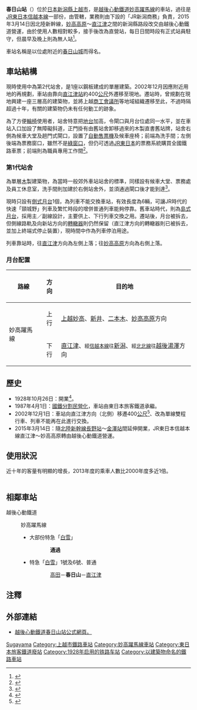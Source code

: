 {{NoteTA|1 = zh:春日山站; zh-cn:春日山站; zh-tw:春日山車站; zh-hk:春日山站; }}
{{日本車站資訊
|公司色   = #e75959
|文字色   = 
|圖片     = ETR_Kasugayama_Station.JPG
|pxl      = 
|圖片說明 = 掛上越後心動鐵道標誌的春日山站站舎（2015年5月）
|站名     = 春日山站
|日文原名 = 春日山
|平假名   = かすがやま 
|羅馬拼音 = Kasugayama
|前一站   = [[高田站_(新潟縣)|高田]]
|前一站距離 = 3.9
|後一站距離 = 2.8
|後一站     = [[直江津站|直江津]]
|電報略號   = スヤ
|停站路線數 =
|所屬公司   = [[File:ETR_会社.jpeg|25px]][[越後心動鐵道|越後心動鐵道]]
|所屬路線   = {{Color|#02a464|■}}[[妙高躍馬線|妙高躍馬線]]
|距離       = 34.9公里（起點站：[[妙高高原站|妙高高原]]）<br />72.2
|起點站     = [[長野站|長野]]
|所在地     = [[新潟縣|新潟縣]][[上越市|上越市]]春日山町三丁目1-1
|車站構造   = [[地面車站|地面車站]]
|月台配置   = 1面1線
|啟用年月日 = 1928年10月26日
|廢站年月日 = 
|上下車人次 = 783
|統計年度   = 2018年
|備註       = 直營站。
|全寬       = 2002年12月1日車站遷移至此。
}}

'''春日山站'''（{{jpn|j=春日山駅|hg=かすがやまえき|rm=Kasugayama eki|f=y}}）位於[[日本|日本]][[新潟縣|新潟縣]][[上越市|上越市]]，是[[越後心動鐵道|越後心動鐵道]][[妙高躍馬線|妙高躍馬線]]的車站，過往是[[JR東日本|JR東日本]][[信越本線|信越本線]]一部份，由{{link-ja|東日本旅客鉄道新潟支社|東日本旅客鉄道新潟支社|新潟分社}}管轄，業務則由下設的「JR新潟商務」負責，2015年3月14日因北陸新幹線，[[妙高高原站|妙高高原]]～[[直江津站|直江津]]之間的新潟縣路段改交由越後心動鐵道營運，由於使用人數相對較多，接手後改為直營站，每日日間時段有正式站員駐守，但晨早及晚上則為無人站<ref>{{Cite web |url=http://www.echigo-tokimeki.co.jp/guide/haneuma-line/#kasugayama |title=越後心動鐵道妙高躍馬線車站簡介。 |access-date=2015-08-17 |archive-date=2021-02-17 |archive-url=https://web.archive.org/web/20210217015525/https://www.echigo-tokimeki.co.jp/guide/haneuma-line/#kasugayama |dead-url=no }}</ref>。

車站名稱是以位處附近的[[春日山城|春日山城]]而得名。

==車站結構==
現時使用中為第2代站舍，是1座以鋼板建成的單層建築。2002年12月因應附近用地的再規劃，車站由靠向[[直江津站|直江津站]]約400[[公尺|公尺]]外遷移至現地。遷站時，曾規劃在現地興建一座三層高的建築物，並將上越[[商會|商工會議所]]等地域組織遷移至此，不過時隔超過十年，有關的建築物仍未有任何動工的跡象。

為了方便[[輪椅|輪椅]]使用者，站舍特意把[[地台|地台]]加高，令閘口與月台位處同一水平，並在車站入口加設了無障礙斜道，正門掛有由舊站舍卸移過來的木製直書舊站牌，站舍右側為候車大堂及趟門式閘口，設置了[[自動售票機|自動售票機]]及候車座椅；前端為洗手間；左側後端為票務窗口，雖然不是[[綠窗口|綠窗口]]，但仍可透過[[JR東日本|JR東日本]]的票務系統購買全國鐵路車票；前端則為職員專用工作間<ref>{{Cite web |url=http://nacl.sakura.ne.jp/rosen/shinetsuhonsen/031kasugayama.htm |title=非官方車站介紹。 |access-date=2015-08-17 |archive-date=2016-03-05 |archive-url=https://web.archive.org/web/20160305001155/http://nacl.sakura.ne.jp/rosen/shinetsuhonsen/031kasugayama.htm |dead-url=no }}</ref>。

===第1代站舍===
為單層[[木|木]]製建築物，為當時一般郊外車站站舍的標準，同樣設有候車大堂、票務處及員工休息室，洗手間則加建於右側站舍外，並須通過閘口後才能到達<ref>{{Cite web |url=http://blogimg.goo.ne.jp/user_image/31/4d/5ad5545ac67f1ce5936504c46d64d5a8.jpg |title=1997年時的春日山站舊站舍。 |access-date=2015-08-17 |archive-date=2016-03-04 |archive-url=https://web.archive.org/web/20160304200340/http://blogimg.goo.ne.jp/user_image/31/4d/5ad5545ac67f1ce5936504c46d64d5a8.jpg |dead-url=no }}</ref>。

現時只設有[[側式月台|側式月台]]1個，為列車不能交換車站，有效長度為6輛，可讓JR時代的快速「頸城野」列車及繁忙時段的增併普通列車能夠停靠。舊車站時代，則為[[島式月台|島式月台]]，採用主／副線設計，主要供上、下行列車交換之用。遷站後，月台被拆去，但側線路軌及向新站方向的[[轉轍器|轉轍器]]則仍然保留（直江津方向的轉轍器則已被拆去，並加上終端式停止裝置），現時間中作為列車停泊用途。

列車靠站時，往[[直江津站|直江津]]方向為左側上落；往[[妙高高原站|妙高高原]]方向為右側上落。
=== 月台配置 ===
{| rules="rows" class="wikitable"
!路線!!方向!!目的地
|-
|rowspan="2" |{{Color|#35c98e|■}}妙高躍馬線
| style="text-align:center" | 上行
|[[上越妙高站|上越妙高]]、[[新井站_(新潟縣)|新井]]、[[二本木站|二本木]]、[[妙高高原站|妙高高原]]方向
|-
| style="text-align:center" | 下行
|[[直江津站|直江津]]、<small>經{{Color|#3399ff|■}}[[信越本線|信越本線]]往</small>[[新潟站|新潟]]、<small>經{{Color|#cc3366|■}}[[北北線|北北線]]往</small>[[越後湯澤站|越後湯澤]]方向
|}

== 歷史 ==
* 1928年10月26日：開業<ref name="zeneki14">{{Cite book|title =週刊 JR全駅・全車両基地 |publisher = 朝日新聞出版 |series=週刊朝日百科 |volume  =14号 長野駅・新津駅・高田駅ほか |date =2012-11-11 |page =21 }}</ref>。
* 1987年4月1日：[[國鐵分割民營化|國鐵分割民營化]]，車站由東日本旅客鐵道承繼。
* 2002年12月1日：車站向直江津方向（北側）移遷400[[公尺|公尺]]<ref>{{Cite journal|title = 鉄道記録帳2002年12月 |date = 2003-03-01 |journal = RAIL FAN |issue = 2 |volume = 50 |publisher = 鉄道友の会 |page = 24 }}</ref>、改為單線雙程行車、列車不能再在此進行交換。
* 2015年3月14日：隨[[北陸新幹線|北陸新幹線]][[長野站|長野站]]～[[金澤站|金澤站]]間延伸開業，JR東日本信越本線直江津～妙高高原轉由越後心動鐵道營運。

== 使用狀況 ==
近十年的客量有明顯的增長，2013年度的乘車人數比2000年度多近1倍。
{| class="wikitable" style="margin: 1em 0.2em; text-align: center; font-size: 85%;"
|- style="background: #ddd;"
|-
!年度
!一日平均乘車人數
|-
|2000
|383<ref name="jr">{{Cite web |url=http://www.jreast.co.jp/passenger/ |title=JR東日本每年各駅の乗車人員。（至2015年） |accessdate=2015-08-17 |archive-date=2015-03-21 |archive-url=https://web.archive.org/web/20150321070227/http://www.jreast.co.jp/passenger/ |dead-url=no }}</ref>
|-
|2001
|358
|-
|2002
|355
|-
|2003
|402
|-
|2004
|439
|-
|2005
|484
|-
|2006
|535
|-
|2007
|577
|-
|2008
|609
|-
|2009
|603
|-
|2010
|635
|-
|2011
|681
|-
|2012
|713
|-
|2013
|732
|-
|2014
|（資料欠奉）
|-
|2015
|686<ref name="joetsu">[https://www.city.joetsu.niigata.jp/uploaded/attachment/165179.pdf 上越市統計要覧(平成31年版)] {{Wayback|url=https://www.city.joetsu.niigata.jp/uploaded/attachment/165179.pdf |date=20190716063944 }}—第10章 運輸，第123頁。{{ja}}</ref>
|-
|2016
|754<ref name="joetsu"/>
|-
|2017
|778<ref name="joetsu"/>
|-
|2018
|783<ref>[http://www.echigo-tokimeki.co.jp/company/conditions/ ご利用状況（2018年度）] {{Wayback|url=http://www.echigo-tokimeki.co.jp/company/conditions/ |date=20190716063533 }}，越後心動鐵道（2020年3月11日檢閱）。</ref>
|-
|}

== 相鄰車站 ==
; 越後心動鐵道
: {{Color|#35c98e|■}}妙高躍馬線
:* 大部份特急「[[白雪號列車|白雪]]」
::: '''通過'''
:* 特急「[[白雪號列車|白雪]]」1號及6號、{{Color|#35c98e|■}}普通
::: [[高田站_(新潟縣)|高田]]－'''春日山'''－[[直江津站|直江津]]

==注釋==
{{reflist}}

==外部連結==
*[http://www.echigo-tokimeki.co.jp/timetable/kasugayama/ 越後心動鐵道春日山站公式網頁。] {{Wayback|url=http://www.echigo-tokimeki.co.jp/timetable/kasugayama/ |date=20200901012901 }}{{ja}}

{{妙高躍馬線}}
{{Commonscat|Kasugayama Station}}
{{DEFAULTSORT:Kasugayama}}
[[Category:日本鐵路車站_Ka|Sugayama]]
[[Category:上越市鐵路車站|Category:上越市鐵路車站]]
[[Category:妙高躍馬線車站|Category:妙高躍馬線車站]]
[[Category:東日本旅客鐵道廢站|Category:東日本旅客鐵道廢站]]
[[Category:1928年启用的铁路车站|Category:1928年启用的铁路车站]]
[[Category:以建築物命名的鐵路車站|Category:以建築物命名的鐵路車站]]

<!--http://image.search.yahoo.co.jp/search?p=%E6%98%A5%E6%97%A5%E5%B1%B1%E9%A7%85&rkf=1&ei=UTF-8&imt=&ctype=&imcolor=&dim=#mode%3Dsearch-->